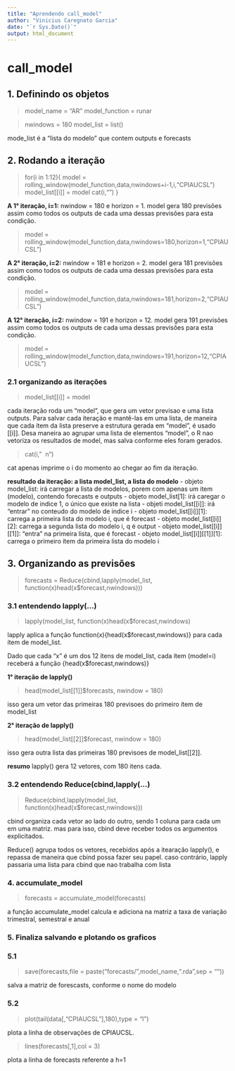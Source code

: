 ---
title: "Aprendendo call_model"
author: "Vinicius Caregnato Garcia"
date: "`r Sys.Date()`"
output: html_document
---

# call_model

## 1. Definindo os objetos


> model_name = "AR"
> model_function = runar

> nwindows = 180
> model_list = list()

mode_list é a "lista do modelo" que contem outputs e forecasts

## 2. Rodando a iteração


> for(i in 1:12){
>   model = rolling_window(model_function,data,nwindows+i-1,i,"CPIAUCSL")
>   model_list[[i]] = model
>   cat(i,"\n")
> }


**A 1° iteração, i=1:** nwindow = 180  e horizon = 1.
 model gera 180 previsões assim como todos os outputs de cada uma dessas previsões para esta condição.


>  model = rolling_window(model_function,data,nwindows=180,horizon=1,"CPIAUCSL")


**A 2° iteração, i=2:** nwindow = 181  e horizon = 2.
 model gera 181 previsões assim como todos os outputs de cada uma dessas previsões para esta condição.

>  model = rolling_window(model_function,data,nwindows=181,horizon=2,"CPIAUCSL")



**A 12° iteração, i=2:** nwindow = 191  e horizon = 12.
 model gera 191 previsões assim como todos os outputs de cada uma dessas previsões para esta condição.

>  model = rolling_window(model_function,data,nwindows=191,horizon=12,"CPIAUCSL")


### 2.1 organizando as iterações

> model_list[[i]] = model


cada iteração roda um  "model", que gera um vetor previsao e uma lista outputs. Para salvar cada iteração e mantê-las em uma lista, de maneira que cada ítem da lista preserve a estrutura gerada em "model", é usado [[i]].
Desa maneira ao agrupar uma lista de elementos "model", o R nao vetoriza os resultados de model, mas salva conforme eles foram gerados.


> cat(i," \ n")


cat apenas imprime o i do momento ao chegar ao fim da iteração.

**resultado da iteração: a lista model_list, a lista do modelo**
- objeto model_list: irá carregar a lista de modelos, porem com apenas um item (modelo), contendo forecasts e outputs
- objeto model_list[1]: irá caregar o modelo de indice 1, o único que existe na lista
- objeti model_list[[i]]: irá "entrar" no conteudo do modelo de indice i
- objeto model_list[[i]][1]: carrega a primeira lista do modelo i, que é forecast
- objeto model_list[[i]][2]: carrega a segunda lista do modelo i, q é output
- objeto model_list[[i]][[1]]: "entra" na primeira lista, que é forecast
- objeto model_list[[i]][[1]][1]: carrega o primeiro ítem da primeira lista do modelo i


## 3. Organizando as previsões

> forecasts = Reduce(cbind,lapply(model_list, function(x)head(x$forecast,nwindows)))

### 3.1 entendendo lapply(...)

> lapply(model_list, function(x)head(x$forecast,nwindows)

lapply aplica a função function(x){head(x$forecast,nwindows)} para cada ítem de model_list.

Dado que cada "x" é um dos 12 ítens de model_list, cada ítem (model=i) receberá a função {head(x$forecast,nwindows)}

**1° iteração de lapply()**

> head(model_list[[1]]$forecasts, nwindow = 180)

isso gera um vetor das primeiras 180 previsoes do primeiro ítem de model_list

**2° iteração de lapply()**

> head(model_list[[2]]$forecast, nwindow = 180)

isso gera outra lista das primeiras 180 previsoes  de model_list[[2]].

**resumo** lapply() gera 12 vetores, com 180 itens cada.

### 3.2 entendendo Reduce(cbind,lapply(...)

> Reduce(cbind,lapply(model_list, function(x)head(x$forecast,nwindows)))

cbind organiza cada vetor ao lado do outro, sendo 1 coluna para cada um em uma matriz. mas para isso, cbind deve receber todos os argumentos explicitados.

Reduce() agrupa todos os vetores, recebidos após a itearação lapply(), e repassa de maneira que cbind possa fazer seu papel. caso contrário, lapply passaria uma lista para cbind que nao trabalha com lista



### 4. accumulate_model

> forecasts = accumulate_model(forecasts)

a função accumulate_model calcula e adiciona na matriz a taxa de variação trimestral, semestral e anual

### 5. Finaliza salvando e plotando os graficos

### 5.1
> save(forecasts,file = paste("forecasts/",model_name,".rda",sep = ""))

salva a matriz de forescasts, conforme o nome do modelo

### 5.2
> plot(tail(data[,"CPIAUCSL"],180),type = "l")

plota a linha de observações de CPIAUCSL.

> lines(forecasts[,1],col = 3)

plota a linha de forecasts referente a h=1



